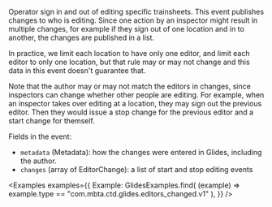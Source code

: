---
---


Operator sign in and out of editing specific trainsheets. This event publishes
changes to who is editing. Since one action by an inspector might result in
multiple changes, for example if they sign out of one location and in to
another, the changes are published in a list.

In practice, we limit each location to have only one editor, and limit each
editor to only one location, but that rule may or may not change and this data
in this event doesn't guarantee that.

Note that the author may or may not match the editors in changes, since
inspectors can change whether other people are editing. For example, when an
inspector takes over editing at a location, they may sign out the previous
editor. Then they would issue a stop change for the previous editor and a start
change for themself.

Fields in the event:

- `metadata` (Metadata): how the changes were entered in Glides, including the author.
- `changes` (array of EditorChange): a list of start and stop editing events

<Examples
  examples={{
    Example: GlidesExamples.find(
      (example) => example.type == "com.mbta.ctd.glides.editors_changed.v1"
    ),
  }}
/>
<EventSchemaPath event="com.mbta.ctd.glides.editors_changed.v1" />
